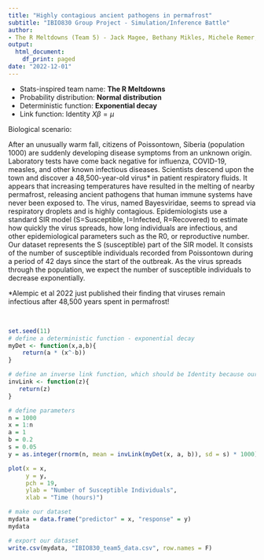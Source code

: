 ```yaml
---
title: "Highly contagious ancient pathogens in permafrost"
subtitle: "IBIO830 Group Project - Simulation/Inference Battle"
author: 
- The R Meltdowns (Team 5) - Jack Magee, Bethany Mikles, Michele Remer, Michelle Volk, Kelly Waters, Esther Wong  
output:
  html_document: 
    df_print: paged
date: "2022-12-01"
---
```


- Stats-inspired team name: __The R Meltdowns__\
- Probability distribution: __Normal distribution__\
- Deterministic function: __Exponential decay__\
- Link function: Identity $X\beta = \mu$\

Biological scenario:

After an unusually warm fall, citizens of Poissontown, Siberia (population 1000) are suddenly developing disease symptoms from an unknown origin. Laboratory tests have come back negative for influenza, COVID-19, measles, and other known infectious diseases. Scientists descend upon the town and discover a 48,500-year-old virus* in patient respiratory fluids. It appears that increasing temperatures have resulted in the melting of nearby permafrost, releasing ancient pathogens that human immune systems have never been exposed to. The virus, named Bayesviridae, seems to spread via respiratory droplets and is highly contagious. Epidemiologists use a standard SIR model (S=Susceptible, I=Infected, R=Recovered) to estimate how quickly the virus spreads, how long individuals are infectious, and other epidemiological parameters such as the R0, or reproductive number. Our dataset represents the S (susceptible) part of the SIR model. It consists of the number of susceptible individuals recorded from Poissontown during a period of 42 days since the start of the outbreak. As the virus spreads through the population, we expect the number of susceptible individuals to decrease exponentially.\

*Alempic et al 2022 just published their finding that viruses remain infectious after 48,500 years spent in permafrost!

\

```r
set.seed(11)
# define a deterministic function - exponential decay
myDet <- function(x,a,b){
    return(a * (x^-b))
}

# define an inverse link function, which should be Identity because our data are 
invLink <- function(z){
   return(z)
}

# define parameters
n = 1000
x = 1:n
a = 1
b = 0.2
s = 0.05
y = as.integer(rnorm(n, mean = invLink(myDet(x, a, b)), sd = s) * 1000)

plot(x = x,
     y = y,
     pch = 19,
     ylab = "Number of Susceptible Individuals", 
     xlab = "Time (hours)")
```


```r
# make our dataset
mydata = data.frame("predictor" = x, "response" = y)
mydata
```

```r
# export our dataset
write.csv(mydata, "IBIO830_team5_data.csv", row.names = F)
```